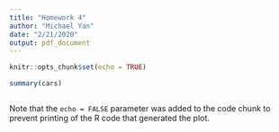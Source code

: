 ```yaml
---
title: "Homework 4"
author: "Michael Yan"
date: "2/21/2020"
output: pdf_document
---
```


```r
knitr::opts_chunk$set(echo = TRUE)
```

```r
summary(cars)
```

```r
```

Note that the `echo = FALSE` parameter was added to the code chunk to prevent printing of the R code that generated the plot.
